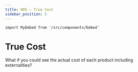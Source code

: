 ```yaml
---
title: 005 — True Cost
sidebar_position: 5
---
```





````mdx-code-block
import MyEmbed from '/src/components/Embed'
````

# True Cost

What if you could see the actual cost of each product including
externalities?

<MyEmbed src="https://www.figma.com/embed?embed_host=share&url=https%3A%2F%2Fwww.figma.com%2Ffile%2FcAgbLs3UzAI5TnmjOipjZ5%2FTrue-Cost%3Fnode-id%3D0%253A1" text="Loading True Cost..." />
